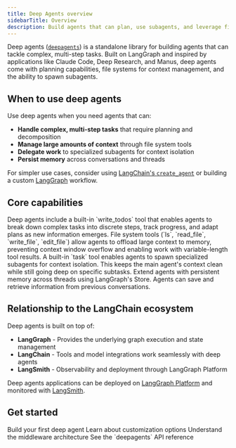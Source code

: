 ```yaml
---
title: Deep Agents overview
sidebarTitle: Overview
description: Build agents that can plan, use subagents, and leverage file systems for complex tasks
---
```


Deep agents ([`deepagents`](https://pypi.org/project/deepagents/)) is a standalone library for building agents that can tackle complex, multi-step tasks. Built on LangGraph and inspired by applications like Claude Code, Deep Research, and Manus, deep agents come with planning capabilities, file systems for context management, and the ability to spawn subagents.

## When to use deep agents

Use deep agents when you need agents that can:
- **Handle complex, multi-step tasks** that require planning and decomposition
- **Manage large amounts of context** through file system tools
- **Delegate work** to specialized subagents for context isolation
- **Persist memory** across conversations and threads

For simpler use cases, consider using [LangChain's `create_agent`](/oss/langchain/agents) or building a custom [LangGraph](/oss/langgraph/overview) workflow.

## Core capabilities

<Card title="Planning and task decomposition" icon="timeline">
    Deep agents include a built-in `write_todos` tool that enables agents to break down complex tasks into discrete steps, track progress, and adapt plans as new information emerges.
</Card>
<Card title="Context management" icon="scissors">
    File system tools (`ls`, `read_file`, `write_file`, `edit_file`) allow agents to offload large context to memory, preventing context window overflow and enabling work with variable-length tool results.
</Card>
<Card title="Subagent spawning" icon="people-group">
    A built-in `task` tool enables agents to spawn specialized subagents for context isolation. This keeps the main agent's context clean while still going deep on specific subtasks.
</Card>
<Card title="Long-term memory" icon="database">
    Extend agents with persistent memory across threads using LangGraph's Store. Agents can save and retrieve information from previous conversations.
</Card>

## Relationship to the LangChain ecosystem

Deep agents is built on top of:
- **LangGraph** - Provides the underlying graph execution and state management
- **LangChain** - Tools and model integrations work seamlessly with deep agents
- **LangSmith** - Observability and deployment through LangGraph Platform

Deep agents applications can be deployed on [LangGraph Platform](/oss/langgraph/deploy) and monitored with [LangSmith](/langsmith/observability).

## Get started

<CardGroup cols={2}>
    <Card title="Quickstart" icon="rocket" href="/oss/deepagents/quickstart">
        Build your first deep agent
    </Card>
    <Card title="Customization" icon="sliders" href="/oss/deepagents/customization">
        Learn about customization options
    </Card>
    <Card title="Middleware" icon="layer-group" href="/oss/deepagents/middleware">
        Understand the middleware architecture
    </Card>
    <Card title="Reference" icon="arrow-up-right-from-square" href="https://reference.langchain.com/python/deepagents/">
        See the `deepagents` API reference
    </Card>
</CardGroup>
